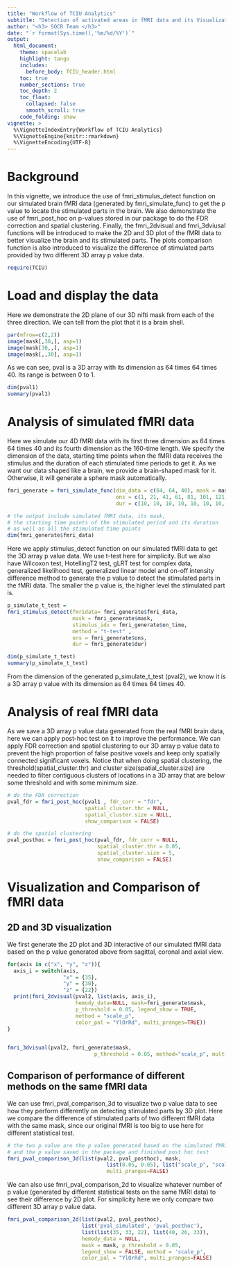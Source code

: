 ---
title: "Workflow of TCIU Analytics"
subtitle: "Detection of activated areas in fMRI data and its Visualization"
author: "<h3> SOCR Team </h3>"
date: "`r format(Sys.time(),'%m/%d/%Y')`"
output: 
  html_document:
    theme: spacelab
    highlight: tango
    includes:
      before_body: TCIU_header.html
    toc: true
    number_sections: true
    toc_depth: 2
    toc_float:
      collapsed: false
      smooth_scroll: true
    code_folding: show
vignette: >
  %\VignetteIndexEntry{Workflow of TCIU Analytics}
  %\VignetteEngine{knitr::rmarkdown}
  %\VignetteEncoding{UTF-8}
---

# Background

In this vignette, we introduce the use of fmri_stimulus_detect function on our simulated brain fMRI data (generated by fmri_simulate_func) to get the p value to locate the stimulated parts in the brain. We also demonstrate the use of fmri_post_hoc on p-values stored in our package to do the FDR correction and spatial clustering. Finally, the fmri_2dvisual and fmri_3dviusal functions will be introduced to make the 2D and 3D plot of the fMRI data to better visualize the brain and its stimulated parts. The plots comparison function is also introduced to visualize the difference of stimulated parts provided by two different 3D array p value data.

```{r warning=FALSE, message=FALSE}
require(TCIU)
```

# Load and display the data

Here we demonstrate the 2D plane of our 3D nifti mask from each of the three direction. We can tell from the plot that it is a brain shell.

```{r fig.width = 9, fig.align = "center"}
par(mfrow=c(2,2))
image(mask[,30,], asp=1)
image(mask[30,,], asp=1)
image(mask[,,30], asp=1)
```

As we can see, pval is a 3D array with its dimension as 64 times 64 times 40. Its range is between 0 to 1.

```{r}
dim(pval1)
summary(pval1)
```

# Analysis of simulated fMRI data

Here we simulate our 4D fMRI data with its first three dimension as 64 times 64 times 40 and its fourth dimension as the 160-time length. We specify the dimension of the data, starting time points when the fMRI data receives the stimulus and the duration of each stimulated time periods to get it. As we want our data shaped like a brain, we provide a brain-shaped mask for it. Otherwise, it will generate a sphere mask automatically.

```{r}
fmri_generate = fmri_simulate_func(dim_data = c(64, 64, 40), mask = mask, 
								   ons = c(1, 21, 41, 61, 81, 101, 121, 141), 
								   dur = c(10, 10, 10, 10, 10, 10, 10, 10))

# the output include simulated fMRI data, its mask, 
# the starting time points of the stimulated period and its duration 
# as well as all the stimulated time points
dim(fmri_generate$fmri_data)
```

Here we apply stimulus_detect function on our simulated fMRI data to get the 3D array p value data. We use t-test here for simplicity. But we also have Wilcoxon test, HotellingT2 test, gLRT test for complex data, generalized likelihood test, generalized linear model and on-off intensity difference method to generate the p value to detect the stimulated parts in the fMRI data. The smaller the p value is, the higher level the stimulated part is.

```{r, eval=FALSE}
p_simulate_t_test = 
fmri_stimulus_detect(fmridata= fmri_generate$fmri_data, 
                     mask = fmri_generate$mask,
                     stimulus_idx = fmri_generate$on_time,
                     method = "t-test" , 
                     ons = fmri_generate$ons, 
                     dur = fmri_generate$dur)

dim(p_simulate_t_test)
summary(p_simulate_t_test)
```

From the dimension of the generated p_simulate_t_test (pval2), we know it is a 3D array p value with its dimension as 64 times 64 times 40.

# Analysis of real fMRI data

As we save a 3D array p value data generated from the real fMRI brain data, here we can apply post-hoc test on it to improve the performance. We can apply FDR correction and spatial clustering to our 3D array p value data to prevent the high proportion of false positive voxels and keep only spatially connected significant voxels. Notice that when doing spatial clustering, the threshold(spatial_cluster.thr) and cluster size(spatial_cluster.size) are needed to filter contiguous clusters of locations in a 3D array that are below some threshold and with some minimum size.

```{r}
# do the FDR correction
pval_fdr = fmri_post_hoc(pval1 , fdr_corr = "fdr",
						 spatial_cluster.thr = NULL,
						 spatial_cluster.size = NULL, 
						 show_comparison = FALSE)

# do the spatial clustering
pval_posthoc = fmri_post_hoc(pval_fdr, fdr_corr = NULL,
							 spatial_cluster.thr = 0.05,
							 spatial_cluster.size = 5, 
							 show_comparison = FALSE)
```

# Visualization and Comparison of fMRI data

## 2D and 3D visualization

We first generate the 2D plot and 3D interactive of our simulated fMRI data based on the p value generated above from sagittal, coronal and axial view.

```{r warning=FALSE}
for(axis in c("x", "y", "z")){
  axis_i = switch(axis, 
                  "x" = {35},
                  "y" = {30},
                  "z" = {22})
  print(fmri_2dvisual(pval2, list(axis, axis_i), 
                      hemody_data=NULL, mask=fmri_generate$mask, 
                      p_threshold = 0.05, legend_show = TRUE, 
                      method = "scale_p",
                      color_pal = "YlOrRd", multi_pranges=TRUE))
}
			
```

```{r fig.width = 9, fig.align = "center", warning=FALSE}
fmri_3dvisual(pval2, fmri_generate$mask, 
							p_threshold = 0.05, method="scale_p", multi_pranges=TRUE)$plot
```

## Comparison of performance of different methods on the same fMRI data

We can use fmri_pval_comparison_3d to visualize two p value data to see how they perform differently on detecting stimulated parts by 3D plot. Here we compare the difference of stimulated parts of two different fMRI data with the same mask, since our original fMRI is too big to use here for different statistical test.

```{r fig.width = 9, fig.align = "center", warning=FALSE}
# the two p value are the p value generated based on the simulated fMRI
# and the p value saved in the package and finished post hoc test
fmri_pval_comparison_3d(list(pval2, pval_posthoc), mask, 
				                list(0.05, 0.05), list("scale_p", "scale_p"), 
				                multi_pranges=FALSE)

```

We can also use fmri_pval_comparison_2d to visualize whatever number of p value (generated by different statistical tests on the same fMRI data) to see their difference by 2D plot. For simplicity here we only compare two different 3D array p value data.

```{r fig.width = 9, warning=FALSE}
fmri_pval_comparison_2d(list(pval2, pval_posthoc), 
                        list('pval_simulated', 'pval_posthoc'),
                        list(list(35, 33, 22), list(40, 26, 33)), 
                        hemody_data = NULL, 
                        mask = mask, p_threshold = 0.05, 
                        legend_show = FALSE, method = 'scale_p',
                        color_pal = "YlOrRd", multi_pranges=FALSE)
```



